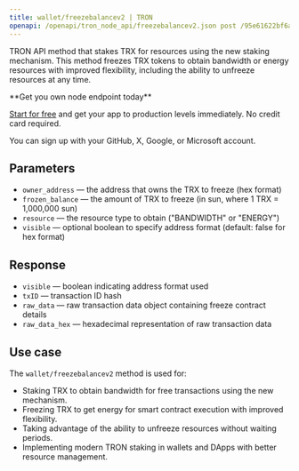 ---
title: wallet/freezebalancev2 | TRON
openapi: /openapi/tron_node_api/freezebalancev2.json post /95e61622bf6a8af293978377718e3b77/wallet/freezebalancev2
---

TRON API method that stakes TRX for resources using the new staking mechanism. This method freezes TRX tokens to obtain bandwidth or energy resources with improved flexibility, including the ability to unfreeze resources at any time.

<Check>
**Get you own node endpoint today**

[Start for free](https://console.chainstack.com/) and get your app to production levels immediately. No credit card required.

You can sign up with your GitHub, X, Google, or Microsoft account.
</Check>


## Parameters

* `owner_address` — the address that owns the TRX to freeze (hex format)
* `frozen_balance` — the amount of TRX to freeze (in sun, where 1 TRX = 1,000,000 sun)
* `resource` — the resource type to obtain ("BANDWIDTH" or "ENERGY")
* `visible` — optional boolean to specify address format (default: false for hex format)

## Response

* `visible` — boolean indicating address format used
* `txID` — transaction ID hash
* `raw_data` — raw transaction data object containing freeze contract details
* `raw_data_hex` — hexadecimal representation of raw transaction data

## Use case

The `wallet/freezebalancev2` method is used for:

* Staking TRX to obtain bandwidth for free transactions using the new mechanism.
* Freezing TRX to get energy for smart contract execution with improved flexibility.
* Taking advantage of the ability to unfreeze resources without waiting periods.
* Implementing modern TRON staking in wallets and DApps with better resource management.